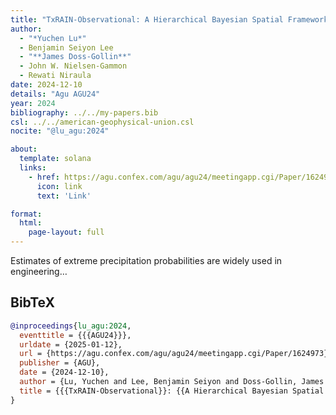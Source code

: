 ```yaml
---
title: "TxRAIN-Observational: A Hierarchical Bayesian Spatial Framework To Assess Nonstationary Rainfall Intensity, Frequency, And Duration In Texas"
author:
  - "*Yuchen Lu*"
  - Benjamin Seiyon Lee
  - "**James Doss-Gollin**"
  - John W. Nielsen-Gammon
  - Rewati Niraula
date: 2024-12-10
details: "Agu AGU24"
year: 2024
bibliography: ../../my-papers.bib
csl: ../../american-geophysical-union.csl
nocite: "@lu_agu:2024"

about:
  template: solana
  links:
    - href: https://agu.confex.com/agu/agu24/meetingapp.cgi/Paper/1624973
      icon: link
      text: 'Link'

format:
  html:
    page-layout: full
---
```


Estimates of extreme precipitation probabilities are widely used in engineering...

## BibTeX

```bibtex
@inproceedings{lu_agu:2024,
  eventtitle = {{{AGU24}}},
  urldate = {2025-01-12},
  url = {https://agu.confex.com/agu/agu24/meetingapp.cgi/Paper/1624973},
  publisher = {AGU},
  date = {2024-12-10},
  author = {Lu, Yuchen and Lee, Benjamin Seiyon and Doss-Gollin, James and Nielsen-Gammon, John W. and Niraula, Rewati},
  title = {{{TxRAIN-Observational}}: {{A Hierarchical Bayesian Spatial Framework}} to {{Assess Nonstationary Rainfall Intensity}}, {{Frequency}}, and {{Duration}} in {{Texas}}},
}
```